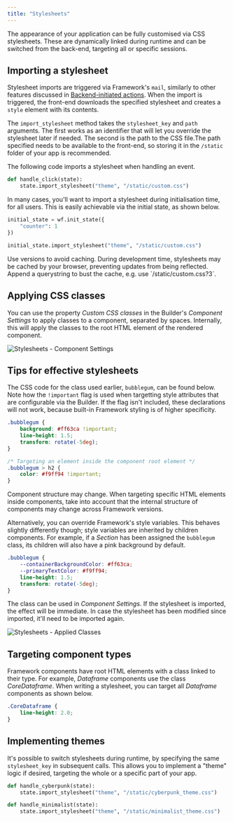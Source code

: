 ```yaml
---
title: "Stylesheets"
---
```


The appearance of your application can be fully customised via CSS stylesheets. These are dynamically linked during runtime and can be switched from the back-end, targeting all or specific sessions.

## Importing a stylesheet

Stylesheet imports are triggered via Framework's `mail`, similarly to other features discussed in [Backend-initiated actions](/framework/backend-initiated-actions). When the import is triggered, the front-end downloads the specified stylesheet and creates a `style` element with its contents.

The `import_stylesheet` method takes the `stylesheet_key` and `path` arguments. The first works as an identifier that will let you override the stylesheet later if needed. The second is the path to the CSS file.The path specified needs to be available to the front-end, so storing it in the `/static` folder of your app is recommended.

The following code imports a stylesheet when handling an event.

```py
def handle_click(state):
    state.import_stylesheet("theme", "/static/custom.css")
```

In many cases, you'll want to import a stylesheet during initialisation time, for all users. This is easily achievable via the initial state, as shown below.

```py
initial_state = wf.init_state({
    "counter": 1
})

initial_state.import_stylesheet("theme", "/static/custom.css")
```

<Tip> 
Use versions to avoid caching. During development time, stylesheets may be cached by your browser, preventing updates from being reflected. Append a querystring to bust the cache, e.g. use `/static/custom.css?3`. 
</Tip>


## Applying CSS classes

You can use the property *Custom CSS classes* in the Builder's *Component Settings* to apply classes to a component, separated by spaces. Internally, this will apply the classes to the root HTML element of the rendered component.

![Stylesheets - Component Settings](/framework/images/stylesheets.component-settings.png)

## Tips for effective stylesheets

The CSS code for the class used earlier, `bubblegum`, can be found below. Note how the `!important` flag is used when targetting style attributes that are configurable via the Builder. If the flag isn't included, these declarations will not work, because built-in Framework styling is of higher specificity. 

```css
.bubblegum {
    background: #ff63ca !important;
    line-height: 1.5;
    transform: rotate(-5deg);
}

/* Targeting an element inside the component root element */
.bubblegum > h2 {
    color: #f9ff94 !important;
}
```

<Warning> 
Component structure may change. When targeting specific HTML elements inside components, take into account that the internal structure of components may change across Framework versions.
</Warning>

Alternatively, you can override Framework's style variables. This behaves slightly differently though; style variables are inherited by children components. For example, if a *Section* has been assigned the `bubblegum` class, its children will also have a pink background by default.

```css
.bubblegum {
    --containerBackgroundColor: #ff63ca;
    --primaryTextColor: #f9ff94;
    line-height: 1.5;	
    transform: rotate(-5deg);
}
```

The class can be used in *Component Settings*. If the stylesheet is imported, the effect will be immediate. In case the stylesheet has been modified since imported, it'll need to be imported again.

![Stylesheets - Applied Classes](/framework/images/stylesheets.applied-classes.png)

## Targeting component types

Framework components have root HTML elements with a class linked to their type. For example, *Dataframe* components use the class *CoreDataframe*. When writing a stylesheet, you can target all *Dataframe* components as shown below.

```css
.CoreDataframe {
    line-height: 2.0;
}
```

## Implementing themes

It's possible to switch stylesheets during runtime, by specifying the same `stylesheet_key` in subsequent calls. This allows you to implement a "theme" logic if desired, targeting the whole or a specific part of your app. 

```py
def handle_cyberpunk(state):
    state.import_stylesheet("theme", "/static/cyberpunk_theme.css")

def handle_minimalist(state):
    state.import_stylesheet("theme", "/static/minimalist_theme.css")
```
